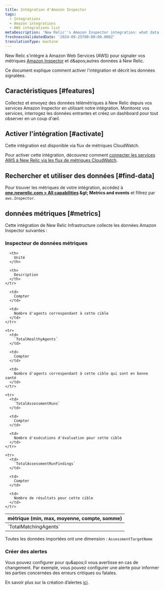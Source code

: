 ```yaml
---
title: Intégration d'Amazon Inspector
tags:
  - Integrations
  - Amazon integrations
  - AWS integrations list
metaDescription: 'New Relic''s Amazon Inspector integration: what data it reports and how to enable it.'
freshnessValidatedDate: '2024-09-25T00:00:00.000Z'
translationType: machine
---
```


New Relic s'intègre à Amazon Web Services (AWS) pour signaler vos métriques [Amazon Inspector](https://aws.amazon.com/inspector/) et d&amp;apos;autres données à New Relic.

Ce document explique comment activer l'intégration et décrit les données signalées.

## Caractéristiques [#features]

Collectez et envoyez des données télémétriques à New Relic depuis vos services Amazon Inspector en utilisant notre intégration. Monitorez vos services, interrogez les données entrantes et créez un dashboard pour tout observer en un coup d'œil.

## Activer l'intégration [#activate]

Cette intégration est disponible via flux de métriques CloudWatch.

Pour activer cette intégration, découvrez comment [connecter les services AWS à New Relic via les flux de métriques CloudWatch](/docs/infrastructure/amazon-integrations/connect/aws-metric-stream-setup/).

## Rechercher et utiliser des données [#find-data]

Pour trouver les métriques de votre intégration, accédez à <DNT>**[one.newrelic.com &gt; All capabilities](https://one.newrelic.com/all-capabilities) &amp;gt; Metrics and events**</DNT> et filtrez par `aws.Inspector`.

## données métriques [#metrics]

Cette intégration de New Relic Infrastructure collecte les données Amazon Inspector suivantes :

### Inspecteur de données métriques

<table>
  <thead>
    <tr>
      <th style={{ width: "200px" }}>
        métrique (min, max, moyenne, compte, somme)
      </th>

      <th>
        Unité
      </th>

      <th>
        Description
      </th>
    </tr>
  </thead>

  <tbody>
    <tr>
      <td>
        `TotalMatchingAgents`
      </td>

      <td>
        Compter
      </td>

      <td>
        Nombre d'agents correspondant à cette cible
      </td>
    </tr>

    <tr>
      <td>
        `TotalHealthyAgents`
      </td>

      <td>
        Compter
      </td>

      <td>
        Nombre d'agents correspondant à cette cible qui sont en bonne santé
      </td>
    </tr>

    <tr>
      <td>
        `TotalAssessmentRuns`
      </td>

      <td>
        Compter
      </td>

      <td>
        Nombre d'exécutions d'évaluation pour cette cible
      </td>
    </tr>

    <tr>
      <td>
        `TotalAssessmentRunFindings`
      </td>

      <td>
        Compter
      </td>

      <td>
        Nombre de résultats pour cette cible
      </td>
    </tr>
  </tbody>
</table>

Toutes les données importées ont une dimension : `AssessmentTargetName`

### Créer des alertes

Vous pouvez configurer <InlinePopover type="alerts" />pour qu&amp;apos;il vous avertisse en cas de changement. Par exemple, vous pouvez configurer une alerte pour informer les parties concernées des erreurs critiques ou fatales.

En savoir plus sur la création d’alertes [ici](/docs/alerts-applied-intelligence/new-relic-alerts/learn-alerts/introduction-alerts/).